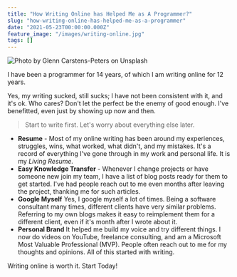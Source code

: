 ```yaml
---
title: "How Writing Online has Helped Me as A Programmer?"
slug: "how-writing-online-has-helped-me-as-a-programmer"
date: "2021-05-23T00:00:00.000Z"
feature_image: "/images/writing-online.jpg"
tags: []
---
```


![Photo by Glenn Carstens-Peters on Unsplash](/images/writing-online.jpg)

I have been a programmer for 14 years, of which I am writing online for 12 years.

Yes, my writing sucked, still sucks; I have not been consistent with it, and it's ok. Who cares? Don't let the perfect be the enemy of good enough. I've benefitted, even just by showing up now and then.

> Start to write first. Let's worry about everything else later.

*   **Resume** - Most of my online writing has been around my experiences, struggles, wins, what worked, what didn't, and my mistakes. It's a record of everything I've gone through in my work and personal life. It is my _Living Resume._
*   **Easy Knowledge Transfer** - Whenever I change projects or have someone new join my team, I have a list of blog posts ready for them to get started. I've had people reach out to me even months after leaving the project, thanking me for such articles.
*   **Google Myself** Yes, I google myself a lot of times. Being a software consultant many times, different clients have very similar problems. Referring to my own blogs makes it easy to reimplement them for a different client, even if it's month after I wrote about it.
*   **Personal Brand** It helped me build my voice and try different things. I now do videos on YouTube, freelance consulting, and am a Microsoft Most Valuable Professional (MVP). People often reach out to me for my thoughts and opinions. All of this started with writing.

Writing online is worth it. Start Today!